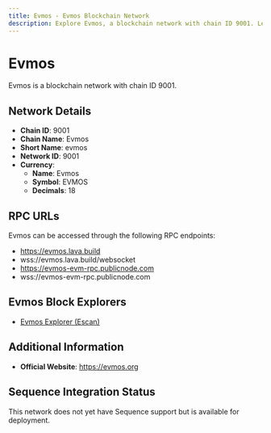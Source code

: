 ```yaml
--- 
title: Evmos - Evmos Blockchain Network
description: Explore Evmos, a blockchain network with chain ID 9001. Learn about its native currency, Evmos, and how to interact with the network.
---
```


# Evmos

Evmos is a blockchain network with chain ID 9001.

## Network Details

- **Chain ID**: 9001
- **Chain Name**: Evmos
- **Short Name**: evmos
- **Network ID**: 9001
- **Currency**: 
  - **Name**: Evmos
  - **Symbol**: EVMOS
  - **Decimals**: 18

## RPC URLs

Evmos can be accessed through the following RPC endpoints:

- https://evmos.lava.build
- wss://evmos.lava.build/websocket
- https://evmos-evm-rpc.publicnode.com
- wss://evmos-evm-rpc.publicnode.com

## Evmos Block Explorers

- [Evmos Explorer (Escan)](https://escan.live)

## Additional Information

- **Official Website**: https://evmos.org

## Sequence Integration Status

This network does not yet have Sequence support but is available for deployment.
